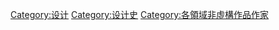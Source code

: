 [[Category:设计|Category:设计]]
[[Category:设计史|Category:设计史]]
[[Category:各領域非虛構作品作家|Category:各領域非虛構作品作家]]